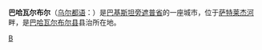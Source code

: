 {{Infobox settlement
| name = {{Nowrap|巴哈瓦尔布尔}}
| native_name=بہاولپور
| image_skyline = BahawalpurMontage.jpg
| imagesize = 250px
| image_caption = 
| image_flag = 
| image_shield = 
| pushpin_map = Pakistan
| pushpin_label_position = bottom
| subdivision_type = 国家
| subdivision_name = {{PAK}}
| subdivision_type1 = [[巴基斯坦行政区划|省]]
| subdivision_name1 = [[旁遮普省|旁遮普省]]
| subdivision_type2 = 
| subdivision_name2 = 
| elevation_m = 461
| elevation_ft = 
| area_total_km2 = 
| population_as_of = 2007年
| population_total = 545103
| population_density_km2 = 
| timezone = [[PST|PST]]
| utc_offset = +5
| timezone_DST = [[PDT|PDT]]
| utc_offset_DST = +6
| latd = 29
| latm = 23
| lats = 44
| latNS = N
| longd = 71
| longm = 41
| longs = 1
| longEW = E
| website =  
}}
'''巴哈瓦尔布尔'''（[[乌尔都语|乌尔都语]]：'''{{lang|ur|بہاولپور}}'''）是[[巴基斯坦|巴基斯坦]][[旁遮普省|旁遮普省]]的一座城市，位于[[萨特莱杰河|萨特莱杰河]]畔，是[[巴哈瓦尔布尔县|巴哈瓦尔布尔县]]县治所在地。

{{Pakistan-stub}}

[[Category:旁遮普省城市|B]]